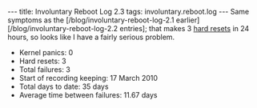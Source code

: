 ---
title: Involuntary Reboot Log 2.3
tags: involuntary.reboot.log
---
Same symptoms as the [/blog/involuntary-reboot-log-2.1 earlier] [/blog/involuntary-reboot-log-2.2 entries]; that makes 3 [[hard resets]] in 24 hours, so looks like I have a fairly serious problem.

* Kernel panics: 0
* Hard resets: 3
* Total failures: 3
* Start of recording keeping: 17 March 2010
* Total days to date: 35 days
* Average time between failures: 11.67 days
